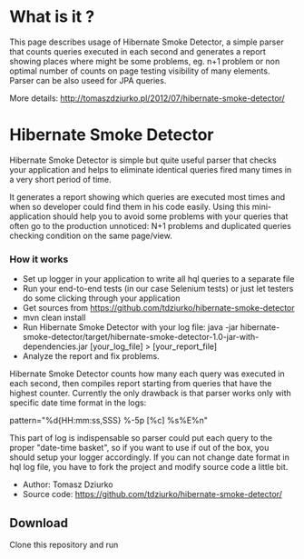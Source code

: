 = What is it ? =

This page describes usage of Hibernate Smoke Detector, a simple parser that counts queries executed in each second
and generates a report showing places where might be some problems, eg. n+1 problem or non optimal number of counts
on page testing visibility of many elements. Parser can be also useed for JPA queries.

More details: http://tomaszdziurko.pl/2012/07/hibernate-smoke-detector/

= Hibernate Smoke Detector =

Hibernate Smoke Detector is simple but quite useful parser that checks your application and helps to eliminate identical
queries fired many times in a very short period of time.

It generates a report showing which queries are executed most times and when so developer could find them in his code easily.
Using this mini-application should help you to avoid some problems with your queries that often go to the production
unnoticed: N+1 problems and duplicated queries checking condition on the same page/view.

=== How it works ===

* Set up logger in your application to write all hql queries to a separate file
* Run your end-to-end tests (in our case Selenium tests) or just let testers do some clicking through your application
* Get sources from https://github.com/tdziurko/hibernate-smoke-detector
* mvn clean install
* Run Hibernate Smoke Detector with your log file: java -jar hibernate-smoke-detector/target/hibernate-smoke-detector-1.0-jar-with-dependencies.jar [your_log_file] >  [your_report_file]
* Analyze the report and fix problems.

Hibernate Smoke Detector counts how many each query was executed in each second, then compiles report starting from queries that have the highest counter. Currently the only drawback is that parser works only with specific date time format in the logs:

pattern="%d{HH:mm:ss,SSS} %-5p [%c] %s%E%n"

This part of log is indispensable so parser could put each query to the proper "date-time basket", so if you want to use if out of the box, you should setup your logger accordingly. If you can not change date format in hql log file, you have to fork the project and modify source code a little bit.

* Author: Tomasz Dziurko
* Source code: https://github.com/tdziurko/hibernate-smoke-detector/

== Download ==

Clone this repository and run
